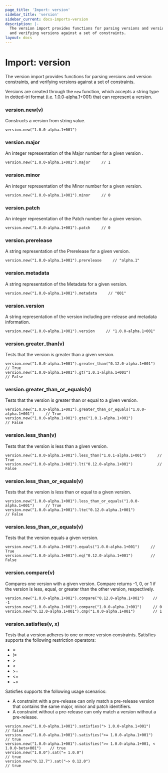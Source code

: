 ```yaml
---
page_title: 'Import: version'
sidebar_title: 'version'
sidebar_current: docs-imports-version
description: |-
  The version import provides functions for parsing versions and version constraints,
  and verifying versions against a set of constraints.
layout: docs
---
```


# Import: version

The version import provides functions for parsing versions and version constraints,
and verifying versions against a set of constraints.

Versions are created through the `new` function, which accepts a string type in dotted-tri format (i.e. 1.0.0-alpha.1+001) that can represent a version.

### version.new(v)
Constructs a version from string value.

```sentinel
version.new("1.0.0-alpha.1+001")
```

### version.major
An integer representation of the Major number for a given version .

```sentinel
version.new("1.0.0-alpha.1+001").major     // 1
```

### version.minor
An integer representation of the Minor number for a given version.

```sentinel
version.new("1.0.0-alpha.1+001").minor     // 0
```

### version.patch
An integer representation of the Patch number for a given version.

```sentinel
version.new("1.0.0-alpha.1+001").patch     // 0
```

### version.prerelease
A string representation of the Prerelease for a given version.

```sentinel
version.new("1.0.0-alpha.1+001").prerelease     // "alpha.1"
```

### version.metadata
A string representation of the Metadata for a given version.

```sentinel
version.new("1.0.0-alpha.1+001").metadata     // "001"
```

### version.version
A string representation of the version including pre-release and metadata information.

```sentinel
version.new("1.0.0-alpha.1+001").version     // "1.0.0-alpha.1+001"
```

### version.greater_than(v)
Tests that the version is greater than a given version.

```sentinel
version.new("1.0.0-alpha.1+001").greater_than("0.12.0-alpha.1+001")     // True
version.new("1.0.0-alpha.1+001").gt("1.0.1-alpha.1+001")                // False
```

### version.greater_than_or_equals(v)
Tests that the version is greater than or equal to a given version.

```sentinel
version.new("1.0.0-alpha.1+001").greater_than_or_equals("1.0.0-alpha.1+001")     // True
version.new("1.0.0-alpha.1+001").gte("1.0.1-alpha.1+001")                        // False
```

### version.less_than(v)
Tests that the version is less than a given version.

```sentinel
version.new("1.0.0-alpha.1+001").less_than("1.0.1-alpha.1+001")     // True
version.new("1.0.0-alpha.1+001").lt("0.12.0-alpha.1+001")           // False
```

### version.less_than_or_equals(v)
Tests that the version is less than or equal to a given version.

```sentinel
version.new("1.0.0-alpha.1+001").less_than_or_equals("1.0.0-alpha.1+001")     // True
version.new("1.0.0-alpha.1+001").lte("0.12.0-alpha.1+001")                    // False
```

### version.less_than_or_equals(v)
Tests that the version equals a given version.

```sentinel
version.new("1.0.0-alpha.1+001").equals("1.0.0-alpha.1+001")     // True
version.new("1.0.0-alpha.1+001").eq("0.12.0-alpha.1+001")        // False
```

### version.compare(v)
Compares one version with a given version. Compare returns -1, 0, or 1 if the version is less, equal, or greater than the other version, respectively.

```sentinel
version.new("1.0.0-alpha.1+001").compare("0.12.0-alpha.1+001")    // -1
version.new("1.0.0-alpha.1+001").compare("1.0.0-alpha.1+001")     // 0
version.new("0.12.0-alpha.1+001").cmp("1.0.0-alpha.1+001")        // 1
```

### version.satisfies(v, x)
Tests that a version adheres to one or more version constraints. Satisfies supports the following restriction operators:
* =
* !=
* \>
* <
* \>=
* <=
* ~>

Satisfies supports the following usage scenarios:

* A constraint with a pre-release can only match a pre-release version that contains the same major, minor and patch identifiers.
* A constraint without a pre-release can only match a version without a pre-release.

```sentinel
version.new("1.0.0-alpha.1+001").satisfies("> 1.0.0-alpha.1+001")                       // false
version.new("1.0.0-alpha.1+001").satisfies(">= 1.0.0-alpha.1+001")                      // true
version.new("1.0.0-alpha.1+001").satisfies(">= 1.0.0-alpha.1+001, < 1.0.0-beta+001")    // true
version.new("1.0.0").sat("= 1.0.0")                                                     // true
version.new("0.12.7").sat("~> 0.12.0")                                                  // true
```
